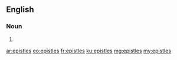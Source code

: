 ==English==

===Noun===
{{head|en|plural}}

# {{plural of|epistle|lang=en|nocat=1}}

[[ar:epistles]]
[[eo:epistles]]
[[fr:epistles]]
[[ku:epistles]]
[[mg:epistles]]
[[my:epistles]]